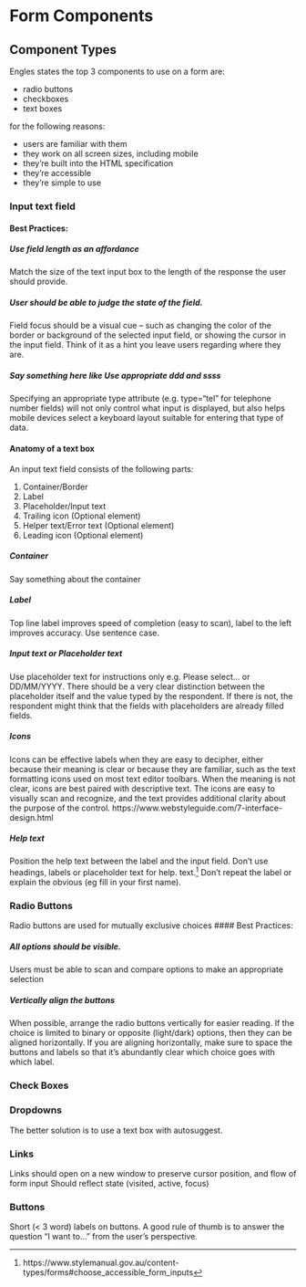 # Form Components {#formComponents}

## Component Types

Engles states the top 3 components to use on a form are:

* radio buttons
* checkboxes
* text boxes

for the following reasons: 

* users are familiar with them
* they work on all screen sizes, including mobile
* they’re built into the HTML specification
* they’re accessible 
* they’re simple to use 


### Input text field


#### Best Practices: 

##### Use field length as an affordance 
Match the size of the text input box to the length of the response the user should provide. 

##### User should be able to judge the state of the field. 
Field focus should be a visual cue – such as changing the color of the border or background of the selected input field, or showing the cursor in the input field. Think of it as a hint you leave users regarding where they are.

##### Say something here like Use appropriate ddd and ssss 
Specifying an appropriate type attribute (e.g. type="tel" for telephone number fields) will not only control what input is displayed, but also helps mobile devices select a keyboard layout suitable for entering that type of data.

#### Anatomy of a text box 

An input text field consists of the following parts:

1. Container/Border
1. Label
1. Placeholder/Input text
1. Trailing icon (Optional element)
1. Helper text/Error text (Optional element)
1. Leading icon (Optional element)

##### Container 
Say something about the container

##### Label 
Top line label improves speed of completion (easy to scan), label to the left improves accuracy. Use sentence case. 

##### Input text or Placeholder text 
Use placeholder text for instructions only e.g. Please select… or DD/MM/YYYY. There should be a very clear distinction between the placeholder itself and the value typed by the respondent. If there is not, the respondent might think that the fields with placeholders are already filled fields.

##### Icons
Icons can be effective labels when they are easy to decipher, either because their meaning is clear or because they are familiar, such as the text formatting icons used on most text editor toolbars. When the meaning is not clear, icons are best paired with descriptive text. The icons are easy to visually scan and recognize, and the text provides additional clarity about the purpose of the control.
https://www.webstyleguide.com/7-interface-design.html

##### Help text 
Position the help text between the label and the input field. Don’t use headings, labels or placeholder text for help. text.^[https://www.stylemanual.gov.au/content-types/forms#choose_accessible_form_inputs]
Don’t repeat the label or explain the obvious (eg fill in your first name).



### Radio Buttons
Radio buttons are used for mutually exclusive choices 
#### Best Practices: 

##### All options should be visible. 
Users must be able to scan and compare options to make an appropriate selection 

#####  Vertically align the buttons 
When possible, arrange the radio buttons vertically for easier reading. If the choice is limited to binary or opposite (light/dark) options, then they can be aligned horizontally.  If you are aligning horizontally, make sure to space the buttons and labels so that it's abundantly clear which choice goes with which label. 

### Check Boxes

### Dropdowns

The better solution is to use a text box with autosuggest.

### Links
Links should open on a new window to preserve cursor position, and flow of form input 
Should reflect state (visited, active, focus) 

### Buttons
Short (< 3 word) labels on buttons. A good rule of thumb is to answer the question “I want to…” from the user’s perspective. 

